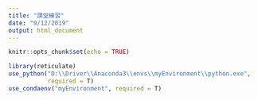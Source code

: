 ```yaml
---
title: "課堂練習"
date: "9/12/2019"
output: html_document
---
```


```r
knitr::opts_chunk$set(echo = TRUE)

library(reticulate)
use_python("D:\\Driver\\Anaconda3\\envs\\myEnvironment\\python.exe",
           required = T)
use_condaenv("myEnvironment", required = T)
```

